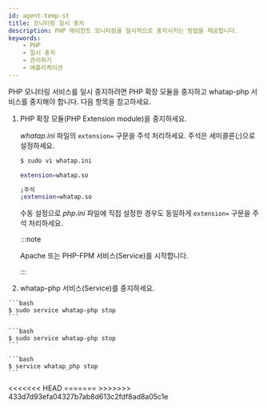 ```yaml
---
id: agent-temp-st
title: 모니터링 일시 중지
description: PHP 에이전트 모니터링을 일시적으로 중지시키는 방법을 제공합니다.
keywords:
    - PHP
    - 일시 중지
    - 관리하기
    - 애플리케이션
---
```


PHP 모니터링 서비스를 일시 중지하려면 PHP 확장 모듈을 중지하고 whatap-php 서비스를 중지해야 합니다. 다음 항목을 참고하세요.

1. PHP 확장 모듈(PHP Extension module)을 중지하세요. 

    *whatap.ini* 파일의 `extension=` 구문을 주석 처리하세요. 주석은 세미콜론(*;*)으로 설정하세요.
    
    ```bash
    $ sudo vi whatap.ini

    extension=whatap.so

    ;주석
    ;extension=whatap.so
    ```

    수동 설정으로 *php.ini* 파일에 직접 설정한 경우도 동일하게 `extension=` 구문을 주석 처리하세요. 
    
    :::note
    
    Apache 또는 PHP-FPM 서비스(Service)를 시작합니다.

    :::

2. whatap-php 서비스(Service)를 중지하세요.

  <Tabs>
  <TabItem value="rdct" label="Red Hat/CentOS" default>

    ```bash
    $ sudo service whatap-php stop
    ```
    
  </TabItem>
  <TabItem value="dbub" label="Debian/Ubuntu">

    ```bash
    $ sudo service whatap-php stop
    ```
    
  </TabItem>
  <TabItem value="frbsd" label="FreeBSD">

    ```bash
    $ service whatap_php stop
    ```
    
  </TabItem>
<<<<<<< HEAD
  </Tabs>  
=======
    </Tabs>  
>>>>>>> 433d7d93efa04327b7ab8d613c2fdf8ad8a05c1e

